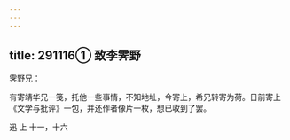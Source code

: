 ```yaml
---
---
---
```

title: 291116① 致李霁野
---




霁野兄：

有寄靖华兄一笺，托他一些事情，不知地址，今寄上，希兄转寄为荷。日前寄上《文学与批评》一包，并还作者像片一枚，想已收到了罢。

迅 上 十一，十六